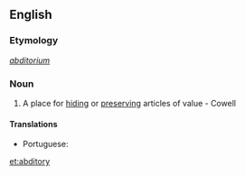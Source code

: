 ==English==

===Etymology===
{{etyl|la}} ''[[abditorium]]''

===Noun===
{{en-noun|abditories}}

# A place for [[hiding]] or [[preserving]] articles of value - Cowell

====Translations====
{{trans-top|place for hiding or preserving}}
* Portuguese: {{t-|pt|escondrijo}}
{{trans-bottom}}

[[et:abditory]]